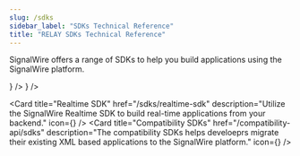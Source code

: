 ---
slug: /sdks
sidebar_label: "SDKs Technical Reference"
title: "RELAY SDKs Technical Reference"
---


SignalWire offers a range of SDKs to help you build applications using the SignalWire platform. 


<CardGroup cols={2}>
  <Card 
    title="Agents SDK"
    href="/sdks/agents-sdk"
    description="Utilize the SignalWire Agents SDK to build AI-powered applications."
    icon={<FaRobot />}
  />
  <Card 
    title="Browser SDK"
    href="/sdks/browser-sdk"
    description="Utilize the SignalWire Browser SDK to build WebRTC-based applications."
    icon={<MdWeb />}
  />
  
  <Card 
    title="Realtime SDK"
    href="/sdks/realtime-sdk"
    description="Utilize the SignalWire Realtime SDK to build real-time applications from your backend."
    icon={<FaServer />}
  />
  <Card 
  title="Compatibility SDKs"
  href="/compatibility-api/sdks"
  description="The compatibility SDKs helps develoeprs migrate their existing XML based applications to the SignalWire platform."
  icon={<LuCodeXml />}
/>
</CardGroup>
